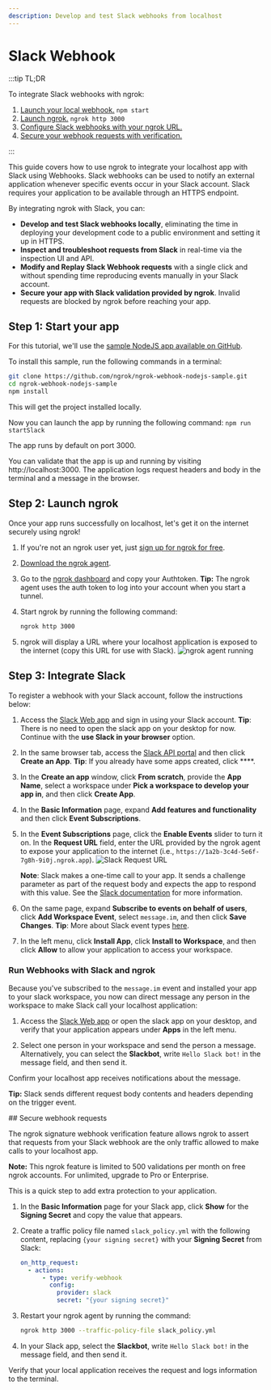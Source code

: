 ```yaml
---
description: Develop and test Slack webhooks from localhost
---
```



# Slack Webhook

:::tip TL;DR

To integrate Slack webhooks with ngrok:

1. [Launch your local webhook.](#start-your-app) `npm start`
1. [Launch ngrok.](#start-ngrok) `ngrok http 3000`
1. [Configure Slack webhooks with your ngrok URL.](#setup-webhook)
1. [Secure your webhook requests with verification.](#security)

:::

This guide covers how to use ngrok to integrate your localhost app with Slack using Webhooks.
Slack webhooks can be used to notify an external application whenever specific events occur in your Slack account.
Slack requires your application to be available through an HTTPS endpoint.

By integrating ngrok with Slack, you can:

- **Develop and test Slack webhooks locally**, eliminating the time in deploying your development code to a public environment and setting it up in HTTPS.
- **Inspect and troubleshoot requests from Slack** in real-time via the inspection UI and API.
- **Modify and Replay Slack Webhook requests** with a single click and without spending time reproducing events manually in your Slack account.
- **Secure your app with Slack validation provided by ngrok**. Invalid requests are blocked by ngrok before reaching your app.

## **Step 1**: Start your app

For this tutorial, we'll use the [sample NodeJS app available on GitHub](https://github.com/ngrok/ngrok-webhook-nodejs-sample).

To install this sample, run the following commands in a terminal:

```bash
git clone https://github.com/ngrok/ngrok-webhook-nodejs-sample.git
cd ngrok-webhook-nodejs-sample
npm install
```

This will get the project installed locally.

Now you can launch the app by running the following command:
`npm run startSlack`

The app runs by default on port 3000.

You can validate that the app is up and running by visiting http://localhost:3000. The application logs request headers and body in the terminal and a message in the browser.

## **Step 2**: Launch ngrok

Once your app runs successfully on localhost, let's get it on the internet securely using ngrok!

1. If you're not an ngrok user yet, just [sign up for ngrok for free](https://ngrok.com/signup).

1. [Download the ngrok agent](https://download.ngrok.com).

1. Go to the [ngrok dashboard](https://dashboard.ngrok.com) and copy your Authtoken.
   **Tip:** The ngrok agent uses the auth token to log into your account when you start a tunnel.
1. Start ngrok by running the following command:

   ```bash
   ngrok http 3000
   ```

1. ngrok will display a URL where your localhost application is exposed to the internet (copy this URL for use with Slack).
   ![ngrok agent running](/img/integrations/launch_ngrok_tunnel.png)

## **Step 3**: Integrate Slack

To register a webhook with your Slack account, follow the instructions below:

1. Access the [Slack Web app](https://app.slack.com/) and sign in using your Slack account.
   **Tip**: There is no need to open the slack app on your desktop for now. Continue with the **use Slack in your browser** option.

1. In the same browser tab, access the [Slack API portal](https://api.slack.com/apps) and then click **Create an App**.
   **Tip**: If you already have some apps created, click \*\*\*\*.

1. In the **Create an app** window, click **From scratch**, provide the **App Name**, select a workspace under **Pick a workspace to develop your app in**, and then click **Create App**.

1. In the **Basic Information** page, expand **Add features and functionality** and then click **Event Subscriptions**.

1. In the **Event Subscriptions** page, click the **Enable Events** slider to turn it on. In the **Request URL** field, enter the URL provided by the ngrok agent to expose your application to the internet (i.e., `https://1a2b-3c4d-5e6f-7g8h-9i0j.ngrok.app`).
   ![Slack Request URL](img/ngrok_url_configuration_slack.png)

   **Note**: Slack makes a one-time call to your app. It sends a challenge parameter as part of the request body and expects the app to respond with this value. See the [Slack documentation](https://api.slack.com/apis/events-api#handshake) for more information.

1. On the same page, expand **Subscribe to events on behalf of users**, click **Add Workspace Event**, select `message.im`, and then click **Save Changes**.
   **Tip**: More about Slack event types [here](https://api.slack.com/events).

1. In the left menu, click **Install App**, click **Install to Workspace**, and then click **Allow** to allow your application to access your workspace.

### Run Webhooks with Slack and ngrok

Because you've subscribed to the `message.im` event and installed your app to your slack workspace, you now can direct message any person in the workspace to make Slack call your localhost application:

1. Access the [Slack Web app](https://app.slack.com/) or open the slack app on your desktop, and verify that your application appears under **Apps** in the left menu.

1. Select one person in your workspace and send the person a message. Alternatively, you can select the **Slackbot**, write `Hello Slack bot!` in the message field, and then send it.

Confirm your localhost app receives notifications about the message.

**Tip:** Slack sends different request body contents and headers depending on the trigger event.

<InspectingRequests />

<ReplayingRequests />
## Secure webhook requests

The ngrok signature webhook verification feature allows ngrok to assert that requests from your Slack webhook are the only traffic allowed to make calls to your localhost app.

**Note:** This ngrok feature is limited to 500 validations per month on free ngrok accounts. For unlimited, upgrade to Pro or Enterprise.

This is a quick step to add extra protection to your application.

1. In the **Basic Information** page for your Slack app, click **Show** for the **Signing Secret** and copy the value that appears.

1. Create a traffic policy file named `slack_policy.yml` with the following content, replacing `{your signing secret}` with your **Signing Secret** from Slack:

   ```yaml
   on_http_request:
     - actions:
         - type: verify-webhook
           config:
             provider: slack
             secret: "{your signing secret}"
   ```

1. Restart your ngrok agent by running the command:

   ```bash
   ngrok http 3000 --traffic-policy-file slack_policy.yml
   ```

1. In your Slack app, select the **Slackbot**, write `Hello Slack bot!` in the message field, and then send it.

Verify that your local application receives the request and logs information to the terminal.

